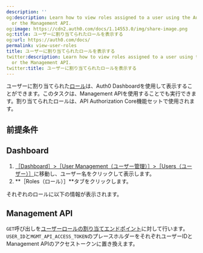 ```yaml
---
description: ''
og:description: Learn how to view roles assigned to a user using the Auth0 Dashboard
  or the Management API.
og:image: https://cdn2.auth0.com/docs/1.14553.0/img/share-image.png
og:title: ユーザーに割り当てられたロールを表示する
og:url: https://auth0.com/docs/
permalink: view-user-roles
title: ユーザーに割り当てられたロールを表示する
twitter:description: Learn how to view roles assigned to a user using the Auth0 Dashboard
  or the Management API.
twitter:title: ユーザーに割り当てられたロールを表示する
---
```


ユーザーに割り当てられた[ロール](/rbac)は、Auth0 Dashboardを使用して表示することができます。このタスクは、Management APIを使用することでも実行できます。割り当てられたロールは、API Authorization Core機能セットで使用されます。

## 前提条件



## Dashboard

1. [［Dashboard］>［User Management（ユーザー管理）］>［Users（ユーザー）］](%24%7Bmanage_url%7D/#/users)に移動し、ユーザー名をクリックして表示します。
2. **［Roles（ロール）］**タブをクリックします。

それぞれのロールに以下の情報が表示されます。



## Management API

`GET`呼び出しを[ユーザーロールの割り当てエンドポイント](https://auth0.com/docs/api/management/v2#!/Users/get_user_roles)に対して行います。`USER_ID`と`MGMT_API_ACCESS_TOKEN`のプレースホルダーをそれぞれユーザーIDとManagement APIのアクセストークンに置き換えます。